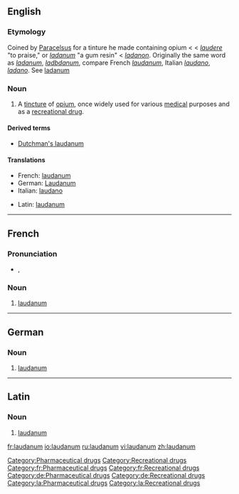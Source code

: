 {{see|Laudanum}}
==English==

===Etymology===
Coined by [[w:Paracelsus|Paracelsus]] for a tinture he made containing opium < {{NL.}} < {{L.}} ''[[laudere]]'' "to praise," or ''[[ladanum]]'' "a gum resin" < {{AGr.}} ''[[ladanon]]''. Originally the same word as ''[[ladanum]]'', ''[[ladbdanum]]'', compare French ''[[#French|laudanum]]'', Italian ''[[laudano]]'', ''[[ladano]]''. See [[ladanum]]

===Noun===
{{en-noun|-}}

# A [[tincture]] of [[opium]], once widely used for various [[medical]] purposes and as a [[recreational drug]].

====Derived terms====
*[[Dutchman's laudanum]]

====Translations====
{{trans-top|the tincture of opium once widely used}}
*French: [[#French|laudanum]] {{m}}
*German: [[Laudanum]] {{n}}
*Italian: [[laudano]] {{m}}
{{trans-mid}}
*Latin: [[#Latin|laudanum]]
{{trans-bottom}}

[[Category:Pharmaceutical drugs]]
[[Category:Recreational drugs]]

----

==French==

===Pronunciation===
*{{IPA|/lɔ.da.nɔm/}}, {{SAMPA|/lO.da.nOm/}}

===Noun===
{{infl|fr|noun}}

# [[#English|laudanum]]

[[Category:fr:Pharmaceutical drugs]]
[[Category:fr:Recreational drugs]]

----

==German==

===Noun===
{{infl|de|noun}}

# [[laudanum]]

[[Category:de:Pharmaceutical drugs]]
[[Category:de:Recreational drugs]]

----

==Latin==

===Noun===
{{infl|la|noun}}

# [[#English|laudanum]]

[[Category:la:Pharmaceutical drugs]]
[[Category:la:Recreational drugs]]

[[fr:laudanum]]
[[io:laudanum]]
[[ru:laudanum]]
[[vi:laudanum]]
[[zh:laudanum]]